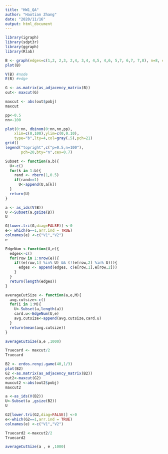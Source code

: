 ---
title: "HW1_QA"
author: "Haotian Zhang"
date: "2020/11/16"
output: html_document
---

```{r import labraries}
library(igraph)
library(sdpt3r)
library(ggraph)
library(Rlab)
```


```{r plot graph}
B <- graph(edges=c(1,2, 2,3, 2,4, 3,4, 4,5, 4,6, 5,7, 6,7, 7,8), n=8, directed = FALSE)
plot(B)
```
```{r V E}
V(B) #node
E(B) #edge
```


```{r maxcut}

G <- as.matrix(as_adjacency_matrix(B)) 
out<- maxcut(G)

maxcut <- abs(out$pobj)
maxcut
```
```{r maxcut}
pp<-0.5
nn<-100
```


```{r maxcut}
plot(0:nn, dbinom(0:nn,nn,pp),
    xlim=c(0,100),ylim=c(0,0.10),
    type="b",lty=4,col=gray(.5),pch=21)
grid()
legend("topright",c("p=0.5,n=100"),
       pch=20,bty="n",cex=0.7)
```

```{r maxcut}

Subset <- function(a,b){
  U<-c()
  for(k in 1:b){
    rand <- rbern(1,0.5)
    if(rand==1)
      U<-append(U,a[k])
  }
  return(U)
}
```


```{r maxcut}
a <- as_ids(V(B))
U <-Subset(a,gsize(B))
U
```

```{r maxcut}
G[lower.tri(G,diag=FALSE)] <-0
e<- which(G==1,arr.ind = TRUE)
colnames(e) <-c("V1","V2")
e
```
```{r maxcut}
EdgeNum <-function(U,e){
  edges<-c()
  for(row in 1:nrow(e)){
    if((e[row,1] %in% U) && (!(e[row,2] %in% U))){
      edges <- append(edges, c(e[row,1],e[row,2]))
    }
  }
  return(length(edges))
}
```

```{r maxcut}
averageCutSize <- function(a,e,M){
  avg.cutsize<-c()
  for(i in 1:M){
    U<-Subset(a,length(a))
    card.u<-EdgeNum(U,e)
    avg.cutsize<-append(avg.cutsize,card.u)
  }
  return(mean(avg.cutsize))
}
```

```{r maxcut}
averageCutSize(a,e ,1000)
```
```{r maxcut}
Truecard <- maxcut/2
Truecard
```
```{r maxcut}
B2 <- erdos.renyi.game(40,1/3)
plot(B2)
G2 <-as.matrix(as_adjacency_matrix(B2))
out2<-maxcut(G2)
muxcut2 <-abs(out2$pobj)
maxcut2
```
```{r maxcut}
a <-as_ids(V(B2))
U<-Subset(a ,gsize(B2))
U
```
```{r maxcut}
G2[lower.tri(G2,diag=FALSE)] <-0
e<-which(G2==1,arr.ind = TRUE)
colnames(e) <-c("V1","V2")
```
```{r maxcut}
Truecard2 <-maxcut2/2
Truecard2
```
```{r maxcut}
averageCutSize(a , e ,1000)

```




